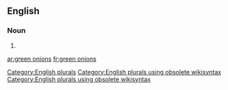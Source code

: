 
==English==

===Noun===
{{head|en}}

# {{plural of|green onion}}

[[Category:English plurals]][[Category:English plurals using obsolete wikisyntax]][[Category:English plurals using obsolete wikisyntax]]

[[ar:green onions]]
[[fr:green onions]]